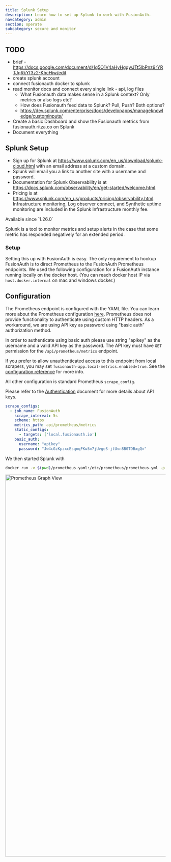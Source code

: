 ```yaml
---
title: Splunk Setup
description: Learn how to set up Splunk to work with FusionAuth.
navcategory: admin
section: operate
subcategory: secure and monitor
---
```


## TODO

- brief - https://docs.google.com/document/d/1g5O1V4aHyHgqwJTt5lbPnz9rYRTJqRkYf3z2-KhcHiw/edit
- create splunk account
- connect fusionauth docker to splunk
- read monitor docs and connect every single link - api, log files
  - What Fusionauth data makes sense in a Splunk context? Only metrics or also logs etc?
  - How does Fusionauth feed data to Splunk? Pull, Push? Both options?
  - https://dev.splunk.com/enterprise/docs/developapps/manageknowledge/custominputs/
- Create a basic Dashboard and show the Fusionauth metrics from fusionauth.ritza.co on Splunk
- Document everything

## Splunk Setup

- Sign up for Splunk at https://www.splunk.com/en_us/download/splunk-cloud.html with an email address at a custom domain.
- Splunk will email you a link to another site with a username and password.
- Documentation for Splunk Observability is at https://docs.splunk.com/observability/en/get-started/welcome.html.
- Pricing is at https://www.splunk.com/en_us/products/pricing/observability.html. Infrastructure monitoring, Log observer connect, and Synthetic uptime monitoring are included in the Splunk Infrastructure monthly fee.




<Aside type="version">
Available since `1.26.0`
</Aside>

Splunk is a tool to monitor metrics and setup alerts in the case that some metric has responded negatively for an extended period.

<PrometheusJvmGauges />

### Setup
Setting this up with FusionAuth is easy. The only requirement to hookup FusionAuth is to direct Prometheus to the FusionAuth Prometheus endpoints. We used the following configuration for a FusionAuth instance running locally on the docker host. (You can reach docker host IP via `host.docker.internal` on mac and windows docker.)

## Configuration
The Prometheus endpoint is configured with the YAML file. You can learn more about the Prometheus configuration [here](https://prometheus.io/docs/prometheus/latest/configuration/configuration/#). Prometheus does not provide functionality to authenticate using custom HTTP headers. As a workaround, we are using API key as password using "basic auth" authorization method.

In order to authenticate using basic auth please use string "apikey" as the username and a valid API key as the password. The API key must have `GET` permission for the `/api/prometheus/metrics` endpoint.

If you prefer to allow unauthenticated access to this endpoint from local scrapers, you may set `fusionauth-app.local-metrics.enabled=true`. See the  [configuration reference](/docs/reference/configuration) for more info.

All other configuration is standard Prometheus `scrape_config`.

Please refer to the [Authentication](/docs/apis/authentication#) document for more details about API keys.


```yaml title="prometheus.yaml"
scrape_configs:
  - job_name: FusionAuth
    scrape_interval: 5s
    scheme: https
    metrics_path: api/prometheus/metrics
    static_configs:
      - targets: ['local.fusionauth.io']
    basic_auth:
      username: "apikey"
      password: "Jw4cGzKpzxcEsqnqFKw3m7jUvgeS-jtUvn8B0TDBxgQ="
```


We then started Splunk with
```bash
docker run -v $(pwd)/prometheus.yaml:/etc/prometheus/prometheus.yml -p 9090:9090 prom/prometheus
```

<img src="/img/docs/operate/secure-and-monitor/prometheus-graph.png" alt="Prometheus Graph View" width="1200" role="shadowed" />

